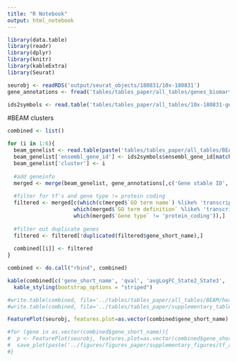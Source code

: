 ```yaml
---
title: "R Notebook"
output: html_notebook
---
```




```r
library(data.table)
library(readr)
library(dplyr)
library(knitr)
library(kableExtra)
library(Seurat)

seurobj <- readRDS('output/seurat_objects/180831/10x-180831')
gene_annotations <- fread('tables/tables_paper/all_tables/genes_biomart.txt', sep='\t', quote="", header=T)
```


```r
ids2symbols <- read.table('tables/tables_paper/all_tables/10x-180831-geneids-genesymbols.tsv', header=T)
```


#BEAM clusters

```r
combined <- list()

for (i in 1:6){
  beam_genelist <- read.table(paste('tables/tables_paper/all_tables/BEAM/heatmap_logFC0.3_ncluster6/genelist_cluster', i, '.tsv', sep=''), sep='\t', header=T)
  beam_genelist['ensembl_gene_id'] <- ids2symbols$ensembl_gene_id[match(beam_genelist$gene_short_name, ids2symbols$gene_symbol)]
  beam_genelist['cluster'] <- i
  
  #add geneinfo
  merged <- merge(beam_genelist, gene_annotations[,c('Gene stable ID', 'Gene type', 'GO term accession', 'GO term name')], by.y='Gene stable ID', by.x='ensembl_gene_id')
  
  #filter for tf's and gene type != protein coding
  filtered <- merged[c(which(c(merged$`GO term name`) %like% 'transcription factor'),
                     which(merged$`GO term definition` %like% 'transcription factor'),
                     which(merged$`Gene type` != 'protein_coding')),]
  
  #filter out duplicate genes
  filtered <- filtered[!duplicated(filtered$gene_short_name),]
  
  combined[[i]] <- filtered
}

combined <- do.call("rbind", combined)
```

```r
kable(combined[c('gene_short_name', 'qval', 'avgLogFC_State2_State3', 'cluster', 'Gene type', 'GO term accession', 'GO term name')]) %>%
  kable_styling(bootstrap_options = "striped")
```


```r
#write.table(combined, file='../tables/tables_paper/all_tables/BEAM/heatmap_logFC0.3_ncluster6/genelist_TFs.tsv', sep='\t', quote=F, row.names=F)
#write.table(combined, file='../tables/tables_paper/supplementary_tables/BEAM_logFC0.3_nclusters6/genelist_TFs.tsv', sep='\t', quote=F, row.names=F)
```

```r
FeaturePlot(seurobj, features.plot=as.vector(combined$gene_short_name), nCol=2, cols.use=c('gray', 'blue'), no.legend=F)
```

```r
#for (gene in as.vector(combined$gene_short_name)){
#  p <- FeaturePlot(seurobj, features.plot=as.vector(combined$gene_short_name), nCol=2, cols.use=c('gray', 'blue'), no.legend=F, do.return = T)[[gene]]
#  save_plot(paste('../figures/figures_paper/supplementary_figures/tf_analysis/BEAM_logFC0.3_ncluster6_413genes/', gene, '.pdf', sep=''), p, base_width=5, base_height=4)
#}
```


